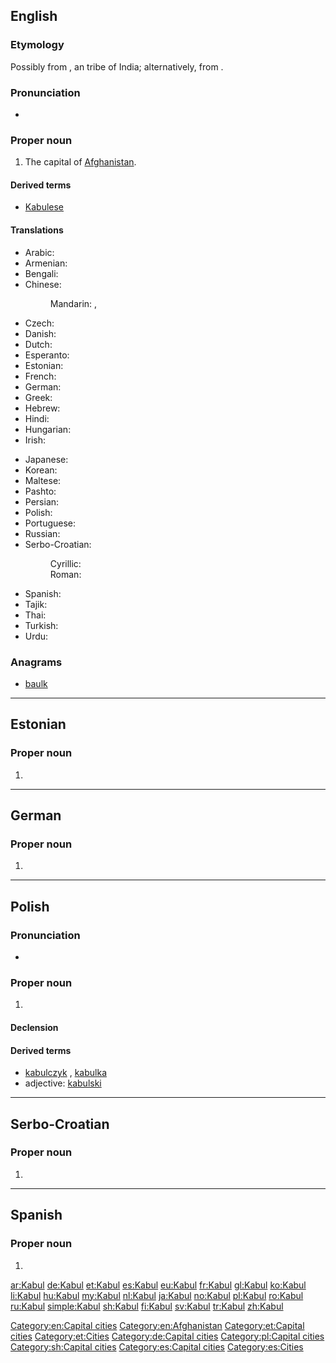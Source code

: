 {{also|kabul|Kábul}}
==English==

{{wikipedia}}
===Etymology=== 
Possibly from {{term|Kambuja|lang=en}}, an {{etyl|iir|en}} tribe of India; alternatively, from {{etyl|sa|en}} {{term|कम्बुज|lang=sa}}.

===Pronunciation===
* {{IPA|/ˈkɑːbl̩/|lang=en}}

===Proper noun===
{{en-proper noun}}

# The capital of [[Afghanistan]].

====Derived terms====
* [[Kabulese]]

====Translations====
{{trans-top|capital of Afghanistan}}
* Arabic: {{t|ar|كابل|m|tr=kaabul}}
* Armenian: {{t|hy|Քաբուլ|tr=K’abul}}
* Bengali: {{t|bn|কাবুল|tr=Kabul|sc=Beng}}
* Chinese:
*: Mandarin: {{t|cmn|喀布爾|sc=Hani}}, {{t+|cmn|喀布尔|tr=Kābù'ěr|sc=Hani}}
* Czech: {{t+|cs|Kábul|m}}
* Danish: {{t|da|Kabul}}
* Dutch: {{t+|nl|Kaboel}}
* Esperanto: {{t|eo|Kabulo}}
* Estonian: {{t+|et|Kabul}}
* French: {{t+|fr|Kaboul}}
* German: {{t+|de|Kabul|n}}
* Greek: {{t+|el|Καμπούλ}}
* Hebrew: {{t|he|קאבול}}
* Hindi: {{t|hi|काबुल|tr=Kābula}}
* Hungarian: {{t+|hu|Kabul}}
* Irish: {{t|ga|Cabúl|m}}
{{trans-mid}}
* Japanese: {{t|ja|カブール|tr=Kabūru}}
* Korean: {{t+|ko|카불|tr=Kabul|sc=Hang}}
* Maltese: {{t|mt|Kabul}}
* Pashto: {{t+|ps|کابل|tr=Kābul|sc=ps-Arab}}
* Persian: {{t+|fa|کابل|tr=Kâbol}}
* Polish: {{t+|pl|Kabul|m}}
* Portuguese: {{t+|pt|Cabul|m}}
* Russian: {{t|ru|Кабул|m|tr=Kabúl}}
* Serbo-Croatian:
*: Cyrillic: {{t|sh|Кабул|m}}
*: Roman: {{t+|sh|Kabul|m}}
* Spanish: {{t+|es|Kabul|m}}
* Tajik: {{t|tg|Кобул|tr=Kobul|sc=Cyrl}}
* Thai: {{t|th|คาบูล|tr=khābūl}}
* Turkish: {{t|tr|Kâbil}}
* Urdu: {{t|ur|کابل}}
{{trans-bottom}}

===Anagrams===
* [[baulk#English|baulk]]

[[Category:en:Capital cities]]
[[Category:en:Afghanistan]]

----

==Estonian==

===Proper noun===
{{head|et|proper noun}}

# {{l|en|Kabul}}

[[Category:et:Capital cities]]
[[Category:et:Cities]]

----

==German==
{{wikipedia|lang=de}}

===Proper noun===
{{de-proper noun|n}}

# {{l|en|Kabul}}

[[Category:de:Capital cities]]

----

==Polish==

===Pronunciation===
* {{IPA|/ˈkabul/|lang=pl}}

===Proper noun===
{{head|pl|proper noun|g=m}}

# {{l|en|Kabul}}

====Declension====
{{pl-decl-noun-sing|Kabul|Kabulu|Kabulowi|Kabul|Kabulem|Kabulu|Kabulu}}

====Derived terms====
* [[kabulczyk]] {{g|m}}, [[kabulka]] {{g|f}}
* adjective: [[kabulski]]

[[Category:pl:Capital cities]]

----

==Serbo-Croatian==
{{wikipedia|lang=sh}}

===Proper noun===
{{sh-proper noun|g=m|r|Кабул}}

# {{l|en|Kabul}}

[[Category:sh:Capital cities]]

----

==Spanish==
{{wikipedia|lang=es}}

===Proper noun===
{{es-proper noun|m}}

# {{l|en|Kabul}}

[[Category:es:Capital cities]]
[[Category:es:Cities]]

[[ar:Kabul]]
[[de:Kabul]]
[[et:Kabul]]
[[es:Kabul]]
[[eu:Kabul]]
[[fr:Kabul]]
[[gl:Kabul]]
[[ko:Kabul]]
[[li:Kabul]]
[[hu:Kabul]]
[[my:Kabul]]
[[nl:Kabul]]
[[ja:Kabul]]
[[no:Kabul]]
[[pl:Kabul]]
[[ro:Kabul]]
[[ru:Kabul]]
[[simple:Kabul]]
[[sh:Kabul]]
[[fi:Kabul]]
[[sv:Kabul]]
[[tr:Kabul]]
[[zh:Kabul]]